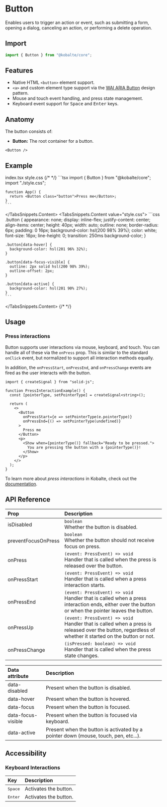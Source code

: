 

# Button

Enables users to trigger an action or event, such as submitting a form, opening a dialog, canceling an action, or performing a delete operation.

## Import

```ts
import { Button } from "@kobalte/core";
```

## Features

- Native HTML `<button>` element support.
- `<a>` and custom element type support via the [WAI ARIA Button](https://www.w3.org/WAI/ARIA/apg/patterns/button/) design pattern.
- Mouse and touch event handling, and press state management.
- Keyboard event support for <Kbd>Space</Kbd> and <Kbd>Enter</Kbd> keys.

## Anatomy

The button consists of:

- **Button:** The root container for a button.

```tsx
<Button />
```

## Example

<Preview>
  <BasicExample />
</Preview>

<TabsSnippets>
  <TabsSnippets.List>
    <TabsSnippets.Trigger value="index.tsx">index.tsx</TabsSnippets.Trigger>
    <TabsSnippets.Trigger value="style.css">style.css</TabsSnippets.Trigger>
  </TabsSnippets.List>
  {/* <!-- prettier-ignore-start -->*/}
  <TabsSnippets.Content value="index.tsx">
    ```tsx
    import { Button } from "@kobalte/core";
    import "./style.css";

    function App() {
      return <Button class="button">Press me</Button>;
    }
    ```

  </TabsSnippets.Content>
  <TabsSnippets.Content value="style.css">
    ```css
    .button {
      appearance: none;
      display: inline-flex;
      justify-content: center;
      align-items: center;
      height: 40px;
      width: auto;
      outline: none;
      border-radius: 6px;
      padding: 0 16px;
      background-color: hsl(200 98% 39%);
      color: white;
      font-size: 16px;
      line-height: 0;
      transition: 250ms background-color;
    }

    .button[data-hover] {
      background-color: hsl(201 96% 32%);
    }

    .button[data-focus-visible] {
      outline: 2px solid hsl(200 98% 39%);
      outline-offset: 2px;
    }

    .button[data-active] {
      background-color: hsl(201 90% 27%);
    }
    ```

  </TabsSnippets.Content>
  {/* <!-- prettier-ignore-end -->*/}
</TabsSnippets>

## Usage

### Press interactions

Button supports user interactions via mouse, keyboard, and touch. You can handle all of these via the `onPress` prop. This is similar to the standard `onClick` event, but normalized to support all interaction methods equally.

In addition, the `onPressStart`, `onPressEnd`, and `onPressChange` events are fired as the user interacts with the button.

<Preview>
  <PressInteractionExample />
</Preview>

```tsx {3,8-9}
import { createSignal } from "solid-js";

function PressInteractionExample() {
  const [pointerType, setPointerType] = createSignal<string>();

  return (
    <>
      <Button
        onPressStart={e => setPointerType(e.pointerType)}
        onPressEnd={() => setPointerType(undefined)}
      >
        Press me
      </Button>
      <p>
        <Show when={pointerType()} fallback="Ready to be pressed.">
          You are pressing the button with a {pointerType()}!
        </Show>
      </p>
    </>
  );
}
```

To learn more about _press interactions_ in Kobalte, check out the [documentation](/docs/overview/press-interactions).

## API Reference

| Prop                | Description                                                                                                                                                 |
| :------------------ | :---------------------------------------------------------------------------------------------------------------------------------------------------------- |
| isDisabled          | `boolean` <br/> Whether the button is disabled.                                                                                                             |
| preventFocusOnPress | `boolean` <br/> Whether the button should not receive focus on press.                                                                                       |
| onPress             | `(event: PressEvent) => void` <br/> Handler that is called when the press is released over the button.                                                      |
| onPressStart        | `(event: PressEvent) => void` <br/> Handler that is called when a press interaction starts.                                                                 |
| onPressEnd          | `(event: PressEvent) => void` <br/> Handler that is called when a press interaction ends, either over the button or when the pointer leaves the button.     |
| onPressUp           | `(event: PressEvent) => void` <br/> Handler that is called when a press is released over the button, regardless of whether it started on the button or not. |
| onPressChange       | `(isPressed: boolean) => void` <br/> Handler that is called when the press state changes.                                                                   |

| Data attribute     | Description                                                                         |
| :----------------- | :---------------------------------------------------------------------------------- |
| data-disabled      | Present when the button is disabled.                                                |
| data-hover         | Present when the button is hovered.                                                 |
| data-focus         | Present when the button is focused.                                                 |
| data-focus-visible | Present when the button is focused via keyboard.                                    |
| data-active        | Present when the button is activated by a pointer down (mouse, touch, pen, etc...). |

## Accessibility

### Keyboard Interactions

| Key              | Description           |
| :--------------- | :-------------------- |
| <Kbd>Space</Kbd> | Activates the button. |
| <Kbd>Enter</Kbd> | Activates the button. |

